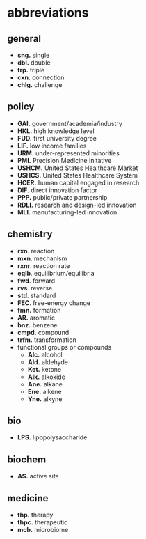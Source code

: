 # abbreviations

## general
- **sng.** single
- **dbl.** double
- **trp.** triple
- **cxn.** connection
- **chlg.** challenge

## policy
- **GAI.** government/academia/industry
- **HKL.** high knowledge level
- **FUD.** first university degree
- **LIF.** low income families
- **URM.** under-represented minorities
- **PMI.** Precision Medicine Initative
- **USHCM.** United States Healthcare Market
- **USHCS.** United States Healthcare System
- **HCER.** human capital engaged in research
- **DIF.** direct innovation factor
- **PPP.** public/private partnership
- **RDLI.** research and design-led innovation
- **MLI.** manufacturing-led innovation

## chemistry
- **rxn**. reaction
- **mxn**. mechanism
- **rxnr**. reaction rate
- **eqlb**. equilibrium/equilibria
- **fwd**. forward
- **rvs**. reverse
- **std**. standard
- **FEC**. free-energy change
- **fmn.** formation
- **AR.** aromatic
- **bnz.** benzene
- **cmpd.** compound
- **trfm.** transformation
- functional groups or compounds
    - **Alc.** alcohol
    - **Ald.** aldehyde
    - **Ket.** ketone
    - **Alk.** alkoxide
    - **Ane.** alkane
    - **Ene.** alkene
    - **Yne.** alkyne

## bio
- **LPS.** lipopolysaccharide

## biochem
- **AS.** active site

## medicine
- **thp.** therapy
- **thpc.** therapeutic
- **mcb.** microbiome

